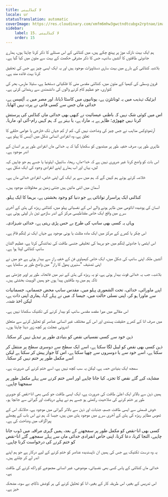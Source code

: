 ```yaml
---
title: لا کنڈلینی
locale: ur
statusTranslation: automatic
coverImage: https://res.cloudinary.com/xmfm6mhw3gwctndtcubgx2rptnae/image/upload/v1741354419/small_cover_la_gran_rebelion_28716e29d2.webp
sidebar:
    label: 15. لا کنڈلینی
    order: 15
---
```

ہم ایک بہت نازک موڑ پر پہنچ چکے ہیں، میں کنڈلنی کے اس مسئلے کا ذکر کرنا چاہتا ہوں، ہمارے جادوئی طاقتوں کا آتشیں سانپ، جس کا ذکر مشرقی حکمت کے بہت سے متون میں کیا گیا ہے۔

بلاشبہ کنڈلنی کے بارے میں بہت ساری دستاویزات موجود ہیں اور یہ ایک ایسی چیز ہے جس کی تحقیق کرنا بہت فائدہ مند ہے۔

قرون وسطی کی کیمیا کے متون میں، کنڈلنی مقدس منی کا فلکیاتی دستخط ہے، سٹیلا مارِس، بحر کی کنواری، جو عظیم کام کرنے والوں کی دانشمندی سے رہنمائی کرتی ہے۔

ایزٹیک تہذیب میں یہ ٹونانٹزِن ہے، یونانیوں میں کاسٹا ڈیانا، اور مصر میں یہ آئِسِس ہے، خدائی ماں جس سے کسی فانی نے پردہ نہیں اٹھایا۔

اس میں کوئی شک نہیں کہ باطنی عیسائیت نے کبھی بھی خدائی ماں کنڈلنی کی پرستش کرنا نہیں چھوڑی؛ ظاہر ہے یہ ماراہ ہے، یا بہتر ہے کہ ہم کہیں رام-آئی او، ماریا۔

آرتھوڈوکس مذاہب نے جس چیز کی وضاحت نہیں کی، کم از کم جہاں تک خارجی یا عوامی حلقے کا تعلق ہے، وہ انفرادی انسانی شکل میں آئِسِس کا پہلو ہے۔

ظاہری طور پر، صرف خفیہ طور پر مبتدیوں کو سکھایا گیا کہ یہ خدائی ماں انفرادی طور پر ہر انسان کے اندر موجود ہے۔

اس بات کو واضح کرنا غیر ضروری نہیں ہے کہ خدا-ماں، ریحا، سائبیل، ایڈونیا یا جسے ہم جو چاہیں کہہ لیں، یہاں اور اب ہمارے اپنے انفرادی وجود کی ایک شکل ہے۔

خلاصہ کرتے ہوئے ہم کہیں گے کہ ہم میں سے ہر ایک کی اپنی خاص، انفرادی خدائی ماں ہے۔

آسمان میں اتنی مائیں ہیں جتنی زمین پر مخلوقات موجود ہیں۔

کنڈلنی ایک پراسرار توانائی ہے جو دنیا کو وجود بخشتی ہے، برہما کا ایک پہلو۔

انسان کی پوشیدہ اناٹومی میں ظاہر ہونے والے اس کے نفسیاتی پہلو میں، کنڈلنی ریڑھ کی ہڈی کے آخری سرے میں واقع ایک خاص مقناطیسی مرکز کے اندر ساڑھے تین بار لپٹی ہوئی ہے۔

وہاں یہ کسی بھی سانپ کی طرح بے حس پڑی رہتی ہے، خدائی شہزادی۔

اس چکر یا کمرے کے مرکز میں ایک مادہ مثلث یا یونی موجود ہے جہاں ایک نر لِنگم قائم ہے۔

اس ایٹمی یا جادوئی لِنگم میں جو برہما کی تخلیقی جنسی طاقت کی نمائندگی کرتا ہے، عظیم الشان سانپ کنڈلنی لپٹا ہوا ہے۔

آتشیں ملکہ اپنی سانپ کی شکل میں، ایک خاص کیمیاوی فن کے خفیہ راز سے بیدار ہوتی ہے جو میں نے اپنی تصنیف "سنہری پھول کا راز" میں واضح طور پر سکھایا ہے۔

بلاشبہ، جب یہ خدائی قوت بیدار ہوتی ہے، تو یہ ریڑھ کی ہڈی کے نہر میں فاتحانہ طور پر اوپر چڑھتی ہے تاکہ ہم میں وہ طاقتیں پیدا ہوں جو ہمیں الوہیت بخشتی ہیں۔

اپنے ماورائی، خدائی، تحت الشعوری پہلو میں، مقدس سانپ محض جسمانی، جسمانیات سے ماورا ہو کر، اپنی نسلی حالت میں، جیسا کہ میں نے پہلے کہا، ہماری اپنی ذات ہے، لیکن اخذ شدہ۔

اس مقالے میں میرا مقصد مقدس سانپ کو بیدار کرنے کی تکنیک سکھانا نہیں ہے۔

میں صرف انا کے کھرے حقیقت پسندی اور اس کے مختلف غیر انسانی عناصر کو تحلیل کرنے سے متعلق اندرونی عجلت پر کچھ زور دینا چاہتا ہوں۔

ذہن خود سے کسی نفسیاتی نقص کو بنیادی طور پر تبدیل نہیں کر سکتا۔

ذہن کسی بھی نقص کو لیبل لگا سکتا ہے، اسے ایک سطح سے دوسری سطح پر منتقل کر سکتا ہے، اسے خود سے یا دوسروں سے چھپا سکتا ہے، اس کا جواز پیش کر سکتا ہے لیکن اسے مکمل طور پر ختم نہیں کر سکتا۔

سمجھ ایک بنیادی حصہ ہے، لیکن یہ سب کچھ نہیں ہے، اسے ختم کرنے کی ضرورت ہے۔

مشاہدہ کیے گئے نقص کا تجزیہ کیا جانا چاہیے اور اسے ختم کرنے سے پہلے مکمل طور پر سمجھنا چاہیے۔

ہمیں ذہن سے بالاتر ایک اعلیٰ طاقت کی ضرورت ہے، ایک ایسی طاقت جو کسی بھی انا-نقص کو جوہری طور پر ختم کرنے کی صلاحیت رکھتی ہو جسے ہم نے پہلے دریافت اور گہرائی سے جانچا ہو۔

خوش قسمتی سے ایسی طاقت جسم، جذبات اور ذہن سے بالاتر گہرائی میں موجود ہے، حالانکہ اس کے ٹھوس مظاہر ریڑھ کی ہڈی کے آخری سرے میں موجود ہڈی میں ہیں، جیسا کہ ہم نے اس باب کے پچھلے پیراگراف میں وضاحت کی ہے۔

کسی بھی انا-نقص کو مکمل طور پر سمجھنے کے بعد، ہمیں گہری مراقبہ میں ڈوب جانا چاہیے، التجا کرنا، دعا کرنا، اپنی خاص انفرادی خدائی ماں سے پہلے سمجھے گئے انا-نقص کو ختم کرنے کی درخواست کرنا چاہیے۔

یہ وہ درست تکنیک ہے جس کی ہمیں ان ناپسندیدہ عناصر کو ختم کرنے کے لیے درکار ہے جو ہم اپنے اندر لے کر چلتے ہیں۔

خدائی ماں کنڈلنی کے پاس کسی بھی نفسیاتی، موضوعی، غیر انسانی مجموعے کو راکھ کرنے کی طاقت ہے۔

اس تدریس کے بغیر، اس طریقہ کار کے بغیر، انا کو تحلیل کرنے کی ہر کوشش ناکام، بے سود، مضحکہ خیز ہے۔

